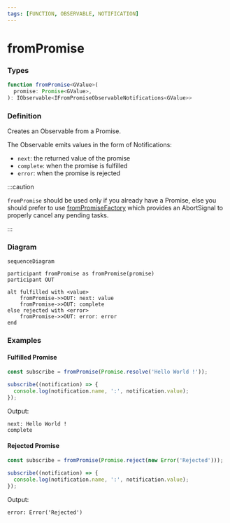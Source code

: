 ```yaml
---
tags: [FUNCTION, OBSERVABLE, NOTIFICATION]
---
```


# fromPromise

### Types

```ts
function fromPromise<GValue>(
  promise: Promise<GValue>,
): IObservable<IFromPromiseObservableNotifications<GValue>>
```

### Definition

Creates an Observable from a Promise.

The Observable emits values in the form of Notifications:

- `next`: the returned value of the promise
- `complete`: when the promise is fulfilled
- `error`: when the promise is rejected

:::caution

`fromPromise` should be used only if you already have a Promise, else you should prefer to
use [fromPromiseFactory](/docs/reference/from-promise-factory/) which provides an AbortSignal to properly
cancel any pending tasks.

:::


### Diagram

```mermaid
sequenceDiagram

participant fromPromise as fromPromise(promise)
participant OUT

alt fulfilled with <value>
    fromPromise->>OUT: next: value
    fromPromise->>OUT: complete
else rejected with <error>
    fromPromise->>OUT: error: error
end
```

### Examples

#### Fulfilled Promise

```ts
const subscribe = fromPromise(Promise.resolve('Hello World !'));

subscribe((notification) => {
  console.log(notification.name, ':', notification.value);
});
```

Output:

```text
next: Hello World !
complete
```

#### Rejected Promise

```ts
const subscribe = fromPromise(Promise.reject(new Error('Rejected')));

subscribe((notification) => {
  console.log(notification.name, ':', notification.value);
});
```

Output:

```text
error: Error('Rejected')
```

